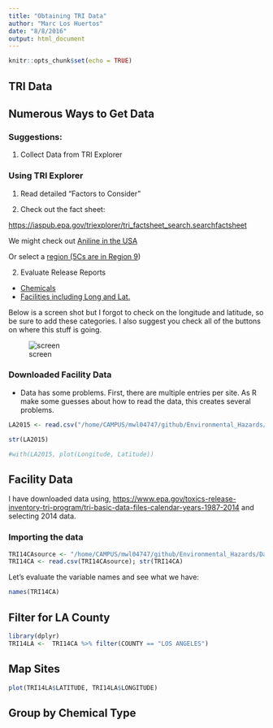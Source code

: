 ```yaml
---
title: "Obtaining TRI Data"
author: "Marc Los Huertos"
date: "8/8/2016"
output: html_document
---
```


```r
knitr::opts_chunk$set(echo = TRUE)
```

## TRI Data

## Numerous Ways to Get Data

### Suggestions: 

1. Collect Data from TRI Explorer

### Using TRI Explorer

1. Read detailed "Factors to Consider"

2. Check out the fact sheet: 

<https://iaspub.epa.gov/triexplorer/tri_factsheet_search.searchfactsheet>

We might check out [Aniline in the USA](https://iaspub.epa.gov/triexplorer/chemical.html?pYear=2015&pLoc=000062533&pParent=TRI&pDataSet=TRIQ1)

Or select a [region (5Cs are in Region 9](https://iaspub.epa.gov/triexplorer/region.html?pYear=2015&pLoc=9&pParent=TRI&pDataSet=TRIQ1))

2. Evaluate Release Reports

- [Chemicals](https://iaspub.epa.gov/triexplorer/tri_release.chemical)
- [Facilities including Long and Lat.](https://iaspub.epa.gov/triexplorer/tri_getcounties.getcounties?report=tri_release.facility&scriptname=facility&state=06&c_year=2015&c_industry=ALL&c_chemical=_ALL_&c_chemlist=&c_coreyear=&c_indlist=&c_usrState=&c_fips=00000&c_tabrpt=1&c_zip=&c_chk0=false&c_chk1=false&c_chk2=false&c_chk3=false&c_chk4=true&c_chk5=false&c_chk6=false&c_chk7=true&c_chk8=false&c_chk9=false&c_chk10=)

Below is a screen shot but I forgot to check on the longitude and latitude, so be sure to add these categories. I also suggest you check all of the buttons on where this stuff is going.

![screen](/home/CAMPUS/mwl04747/github/Environmental_Hazards/Graphics/TRI_Facilities.png)
 
 
### Downloaded Facility Data

- Data has some problems. First, there are multiple entries per site. As R make some guesses about how to read the data, this creates several problems.
```r
LA2015 <- read.csv("/home/CAMPUS/mwl04747/github/Environmental_Hazards/Data/fac_release2015_2.csv"); 

str(LA2015)

#with(LA2015, plot(Longitude, Latitude))
```


## Facility Data

I have downloaded data using, <https://www.epa.gov/toxics-release-inventory-tri-program/tri-basic-data-files-calendar-years-1987-2014> and selecting 2014 data. 

### Importing the data

```r
TRI14CAsource <- "/home/CAMPUS/mwl04747/github/Environmental_Hazards/Data/TRI_2014_CA.csv"
TRI14CA <- read.csv(TRI14CAsource); str(TRI14CA)
```

Let's evaluate the variable names and see what we have:

```r
names(TRI14CA)
```


## Filter for LA County
```r
library(dplyr)
TRI14LA <-  TRI14CA %>% filter(COUNTY == "LOS ANGELES")
```

## Map Sites

```r
plot(TRI14LA$LATITUDE, TRI14LA$LONGITUDE)
```

## Group by Chemical Type 

